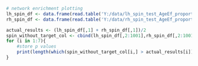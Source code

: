 ```{r}
# network enrichment plotting
lh_spin_df <- data.frame(read.table('Y:/data/lh_spin_test_AgeEf_proportions.csv', sep = ","))
rh_spin_df <- data.frame(read.table('Y:/data/rh_spin_test_AgeEf_proportions.csv', sep = ","))
```

```{r}
actual_results <- (lh_spin_df[,1] + rh_spin_df[,1])/2
spin_without_target_col <- cbind(lh_spin_df[,2:1001],rh_spin_df[,2:1001])
for (i in 1:7){
    #store p values
    print(length(which(spin_without_target_col[i,] > actual_results[i]))/2000)
}
```
